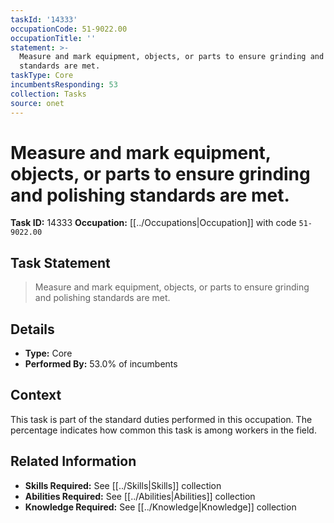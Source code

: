 ```yaml
---
taskId: '14333'
occupationCode: 51-9022.00
occupationTitle: ''
statement: >-
  Measure and mark equipment, objects, or parts to ensure grinding and polishing
  standards are met.
taskType: Core
incumbentsResponding: 53
collection: Tasks
source: onet
---
```

# Measure and mark equipment, objects, or parts to ensure grinding and polishing standards are met.

**Task ID:** 14333
**Occupation:** [[../Occupations|Occupation]] with code `51-9022.00`

## Task Statement

> Measure and mark equipment, objects, or parts to ensure grinding and polishing standards are met.

## Details

- **Type:** Core
- **Performed By:** 53.0% of incumbents

## Context

This task is part of the standard duties performed in this occupation. The percentage indicates how common this task is among workers in the field.

## Related Information

- **Skills Required:** See [[../Skills|Skills]] collection
- **Abilities Required:** See [[../Abilities|Abilities]] collection
- **Knowledge Required:** See [[../Knowledge|Knowledge]] collection
